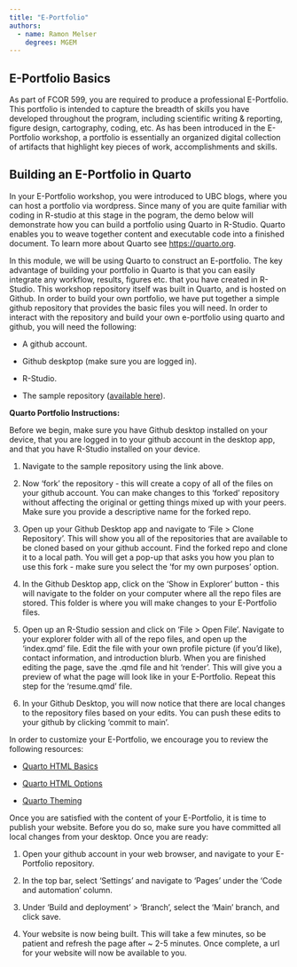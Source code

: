 ```yaml
---
title: "E-Portfolio"
authors:
  - name: Ramon Melser
    degrees: MGEM
---
```


## E-Portfolio Basics

As part of FCOR 599, you are required to produce a professional E-Portfolio. This portfolio is intended to capture the breadth of skills you have developed throughout the program, including scientific writing & reporting, figure design, cartography, coding, etc. As has been introduced in the E-Portfolio workshop, a portfolio is essentially an organized digital collection of artifacts that highlight key pieces of work, accomplishments and skills.

## Building an E-Portfolio in Quarto

In your E-Portfolio workshop, you were introduced to UBC blogs, where you can host a portfolio via wordpress. Since many of you are quite familiar with coding in R-studio at this stage in the pogram, the demo below will demonstrate how you can build a portfolio using Quarto in R-Studio. Quarto enables you to weave together content and executable code into a finished document. To learn more about Quarto see <https://quarto.org>.

In this module, we will be using Quarto to construct an E-portfolio. The key advantage of building your portfolio in Quarto is that you can easily integrate any workflow, results, figures etc. that you have created in R-Studio. This workshop repository itself was built in Quarto, and is hosted on Github. In order to build your own portfolio, we have put together a simple github repository that provides the basic files you will need. In order to interact with the repository and build your own e-portfolio using quarto and github, you will need the following:

-   A github account.

-   Github deskptop (make sure you are logged in).

-   R-Studio.

-   The sample repository ([available here](https://github.com/ubc-mgem-fcor599/E-Portfolio)).

**Quarto Portfolio Instructions:**

Before we begin, make sure you have Github desktop installed on your device, that you are logged in to your github account in the desktop app, and that you have R-Studio installed on your device.

1.  Navigate to the sample repository using the link above.

2.  Now 'fork' the repository - this will create a copy of all of the files on your github account. You can make changes to this 'forked' repository without affecting the original or getting things mixed up with your peers. Make sure you provide a descriptive name for the forked repo.

3.  Open up your Github Desktop app and navigate to 'File \> Clone Repository'. This will show you all of the repositories that are available to be cloned based on your github account. Find the forked repo and clone it to a local path. You will get a pop-up that asks you how you plan to use this fork - make sure you select the 'for my own purposes' option.

4.  In the Github Desktop app, click on the 'Show in Explorer' button - this will navigate to the folder on your computer where all the repo files are stored. This folder is where you will make changes to your E-Portfolio files.

5.  Open up an R-Studio session and click on 'File \> Open File'. Navigate to your explorer folder with all of the repo files, and open up the 'index.qmd' file. Edit the file with your own profile picture (if you'd like), contact information, and introduction blurb. When you are finished editing the page, save the .qmd file and hit 'render'. This will give you a preview of what the page will look like in your E-Portfolio. Repeat this step for the 'resume.qmd' file.

6.  In your Github Desktop, you will now notice that there are local changes to the repository files based on your edits. You can push these edits to your github by clicking 'commit to main'.

In order to customize your E-Portfolio, we encourage you to review the following resources:

-   [Quarto HTML Basics](https://quarto.org/docs/output-formats/html-basics.html)

-   [Quarto HTML Options](https://quarto.org/docs/reference/formats/html.html)

-   [Quarto Theming](https://quarto.org/docs/output-formats/html-themes.html)

Once you are satisfied with the content of your E-Portfolio, it is time to publish your website. Before you do so, make sure you have committed all local changes from your desktop. Once you are ready:

1.  Open your github account in your web browser, and navigate to your E-Portfolio repository.

2.  In the top bar, select 'Settings' and navigate to 'Pages' under the 'Code and automation' column.

3.  Under 'Build and deployment' \> 'Branch', select the 'Main' branch, and click save.

4.  Your website is now being built. This will take a few minutes, so be patient and refresh the page after \~ 2-5 minutes. Once complete, a url for your website will now be available to you.
